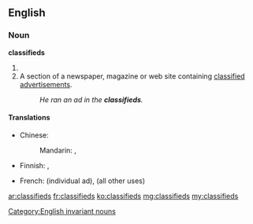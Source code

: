 ==English==

===Noun===
'''classifieds'''

# {{plural of|classified}}
# A section of a newspaper, magazine or web site containing [[classified advertisement]]s.
#: ''He ran an ad in the '''classifieds'''.''

====Translations====
{{trans-top|classified advertisements}}
* Chinese:
*: Mandarin: {{t-|cmn|分類廣告|sc=Hani}}, {{t-|cmn|分类广告|tr=fēnlèi guǎnggào|sc=Hani}}
* Finnish: {{t-|fi|rivi-ilmoitus|p|alt=rivi-ilmoitukset}},  {{t-|fi|luokitellut}} {{t+|fi|ilmoitus|p|alt=ilmoitukset}}
{{trans-mid}}
* French: {{t+|fr|petite annonce|f}} (individual ad), {{t+|fr|petites annonces|f-p}} (all other uses)
{{trans-bottom}}

[[Category:English invariant nouns]]

[[ar:classifieds]]
[[fr:classifieds]]
[[ko:classifieds]]
[[mg:classifieds]]
[[my:classifieds]]